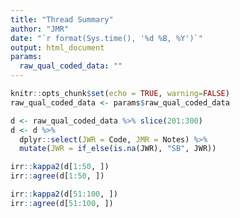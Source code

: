 ```yaml
---
title: "Thread Summary"
author: "JMR"
date: "`r format(Sys.time(), '%d %B, %Y')`"
output: html_document
params:
  raw_qual_coded_data: ""
---
```


```r
knitr::opts_chunk$set(echo = TRUE, warning=FALSE)
raw_qual_coded_data <- params$raw_qual_coded_data
```

```r
d <- raw_qual_coded_data %>% slice(201:300)
d <- d %>% 
  dplyr::select(JWR = Code, JMR = Notes) %>% 
  mutate(JWR = if_else(is.na(JWR), "SB", JWR))

irr::kappa2(d[1:50, ])
irr::agree(d[1:50, ])

irr::kappa2(d[51:100, ])
irr::agree(d[51:100, ])
```
